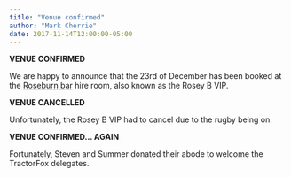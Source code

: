 ```yaml
---
title: "Venue confirmed"
author: "Mark Cherrie"
date: 2017-11-14T12:00:00-05:00
---
```


**VENUE CONFIRMED**

We are happy to announce that the 23rd of December has been booked at the [Roseburn bar](https://www.roseburnbar.co.uk) hire room, also known as the Rosey B VIP.

**VENUE CANCELLED**

Unfortunately, the Rosey B VIP had to cancel due to the rugby being on. 

**VENUE CONFIRMED... AGAIN**

Fortunately, Steven and Summer donated their abode to welcome the TractorFox delegates. 